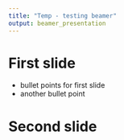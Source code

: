 ---
title: "Temp - testing beamer"
output: beamer_presentation
---

# First slide
- bullet points for first slide
- another bullet point



# Second slide